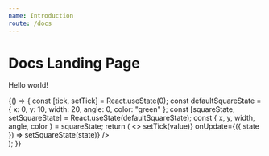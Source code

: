 ```yaml
---
name: Introduction
route: /docs
---
```



# Docs Landing Page

Hello world!

<Playground>
  {() => {
    const [tick, setTick] = React.useState(0);
    const defaultSquareState = {
      x: 0,
      y: 10,
      width: 20,
      angle: 0,
      color: "green"
    };
    const [squareState, setSquareState] = React.useState(defaultSquareState);
    const { x, y, width, angle, color } = squareState;
    return (
      <>
        <Timeline
          value={tick}
          playing
          endBehavior="loop"
          defaultState={defaultSquareState}
          track={[
            {
              start: 1000,
              duration: 2000,
              state: {
                x: { to: 200 },
                color: { set: "red" }
              }
            },
            {
              duration: 2000,
              state: {
                y: { to: 200 },
                width: { to: 50 },
                color: { set: "blue" }
              }
            },
            {
              duration: 1000,
              state: {
                x: { to: 500 },
                y: { to: 20 },
                width: { to: 10 },
                angle: { to: 360 }
              }
            }
          ]}
          onTick={({ value }) => setTick(value)}
          onUpdate={({ state }) => setSquareState(state)}
        />
        <div style={{ height: 250 }}>
          <div
            style={{
              position: "relative",
              left: x,
              top: y,
              width: width,
              height: width,
              transform: `rotate(${angle}deg)`,
              backgroundColor: color
            }}
          />
        </div>
      </>
    );
  }}
</Playground>
